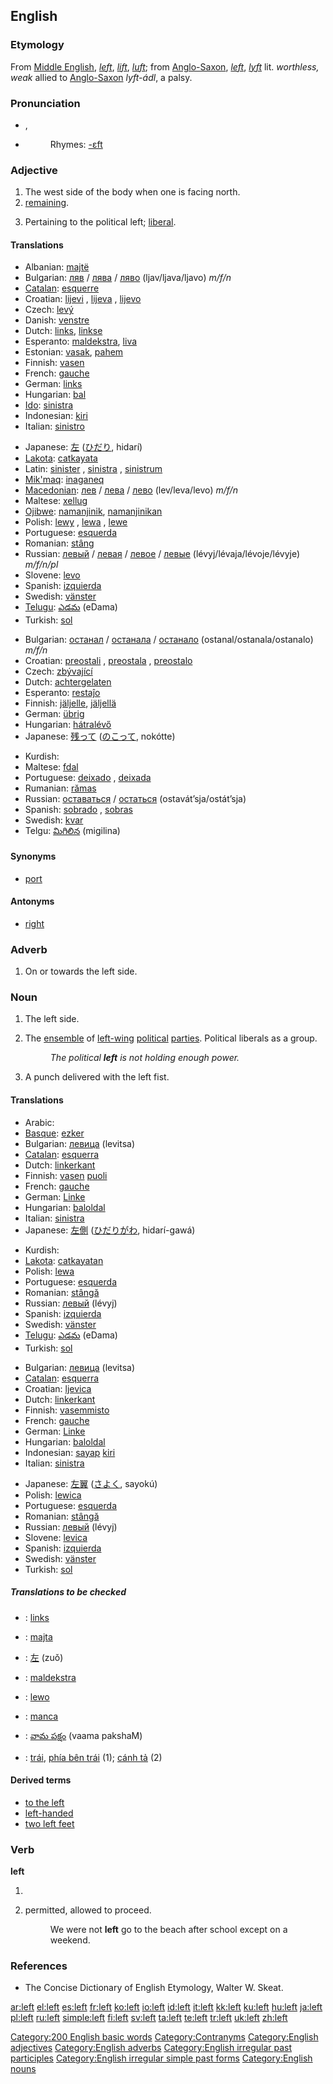 {{wikipedia|dab=Left}}
==English==

{{rank|ever|saw|things|158|left|part|off|took}}

===Etymology===
From [[Middle English]], ''[[left]]'', ''[[lift]]'', ''[[luft]]''; from [[Anglo-Saxon]], ''[[left]]'', ''[[lyft]]'' lit. ''worthless, weak'' allied to [[Anglo-Saxon]] ''lyft-ádl'', a palsy.

===Pronunciation===
* {{IPA|/lɛft/}}, {{SAMPA|/lEft/}}
* {{audio|en-us-left.ogg|Audio (US)}}
*: Rhymes: [[Rhymes:English:-ɛft|-ɛft]]

===Adjective===
{{en-adj|more left|leftmost}}

# The west side of the body when one is facing north.
# [[remaining]].
# {{politics}} Pertaining to the political left; [[liberal]].

====Translations====
{{trans-top|direction}}
* Albanian: [[majtë]]
* Bulgarian: [[ляв]] / [[лява]] / [[ляво]] (ljav/ljava/ljavo) ''m/f/n''
* [[Catalan]]: [[esquerre]]
* Croatian: [[lijevi]] {{m}}, [[lijeva]] {{f}}, [[lijevo]] {{n}}
* Czech: [[levý]] {{m}}
* Danish: [[venstre]]
* Dutch: [[links]], [[linkse]]
* Esperanto: [[maldekstra]], [[liva]]
* Estonian: [[vasak]], [[pahem]]
* Finnish: [[vasen]]
* French: [[gauche]]
* German: [[link#German|links]]
* Hungarian: [[bal]]
* [[Ido]]: [[sinistra]]
* Indonesian: [[kiri]]
* Italian: [[sinistro]]
{{trans-mid}}
* Japanese: [[左]] ([[ひだり]], hidarí)
* [[Lakota]]: [[catkayata]]
* Latin: [[sinister]] {{m}}, [[sinistra]] {{f}}, [[sinistrum]] {{n}}
* [[Mik'maq]]: [[inaganeq]]
* [[Macedonian]]: [[лев]] / [[лева]] / [[лево]] (lev/leva/levo) ''m/f/n''
* Maltese: [[xellug]] {{m}}
* [[Ojibwe]]: [[namanjinik]], [[namanjinikan]] {{p}}
* Polish: [[lewy]] {{m}}, [[lewa]] {{f}}, [[lewe]] {{n}}
* Portuguese: [[esquerda]]
* Romanian: [[stâng]]
* Russian: [[левый]] / [[левая]] / [[левое]] / [[левые]] (lévyj/lévaja/lévoje/lévyje) ''m/f/n/pl''
* Slovene: [[levo]]
* Spanish: [[izquierda]]
* Swedish: [[vänster]]
* [[Telugu]]: [[ఎడమ]] (eDama)
* Turkish: [[sol]]
{{trans-bottom}}

{{trans-top|remaining}}
* Bulgarian: [[останал]] / [[останала]] / [[останало]] (ostanal/ostanala/ostanalo) ''m/f/n''
* Croatian: [[preostali]] {{m}}, [[preostala]] {{f}}, [[preostalo]] {{n}}
* Czech: [[zbývající]] {{m}}
* Dutch: [[achtergelaten]]
* Esperanto: [[restaĵo]]
* Finnish: [[jäljelle]], [[jäljellä]]
* German: [[übrig]]
* Hungarian: [[hátralévő]]
* Japanese: [[残って]] ([[のこって]], nokótte)
{{trans-mid}}
* Kurdish: {{KUchar|[[ماوه‌]]}}
* Maltese: [[fdal]]
* Portuguese: [[deixado]] {{m}}, [[deixada]] {{f}}
* Rumanian: [[rămas]]
* Russian: [[оставаться]] / [[остаться]] (ostavát’sja/ostát’sja)
* Spanish: [[sobrado]] {{m}}, [[sobras]] {{f}}
* Swedish: [[kvar]]
* Telgu: [[మిగిలిన]] (migilina)
{{trans-bottom}}

====Synonyms====
* [[port]]

====Antonyms====
* [[right]]

===Adverb===
{{en-adv|-}}

# On or towards the left side.

===Noun===
{{en-noun}}

# The left side.
# {{politics}} The [[ensemble]] of [[left-wing]] [[political]] [[party|parties]]. Political liberals as a group.
#: ''The political '''left''' is not holding enough power.''
# {{boxing}} A punch delivered with the left fist.

====Translations====
{{trans-top|The left side (1)}}
* Arabic: {{ARchar|[[یسار]]}}
* [[Basque]]: [[ezker]]
* Bulgarian: [[левица]] (levitsa)
* [[Catalan]]: [[esquerra]] {{f}}
* Dutch: [[linkerkant]] {{m}}
* Finnish: [[vasen]] [[puoli]]
* French: [[gauche]] {{f}}
* German: [[Linke]] {{f}}
* Hungarian: [[bal]][[oldal]]
* Italian: [[sinistra]] {{f}}
* Japanese: [[左側]] ([[ひだりがわ]], hidarí-gawá)
{{trans-mid}}
* Kurdish: {{KUchar|[[چه‌پ]]}}
* [[Lakota]]: [[catkayatan]]
* Polish: [[lewa]] {{f}}
* Portuguese: [[esquerda]] {{f}}
* Romanian: [[stângă]] {{f}}
* Russian: [[левый]] (lévyj)
* Spanish: [[izquierda]] {{f}}
* Swedish: [[vänster]] {{c}}
* [[Telugu]]: [[ఎడమ]] (eDama)
* Turkish: [[sol]]
{{trans-bottom}}

{{trans-top|The ensemble of left-wing political parties}}
* Bulgarian: [[левица]] (levitsa)
* [[Catalan]]: [[esquerra]] {{f}}
* Croatian: [[ljevica]] {{f}}
* Dutch: [[linkerkant]] {{m}}
* Finnish: [[vasemmisto]]
* French: [[gauche]] {{f}}
* German: [[Linke]] {{f}}
* Hungarian: [[bal]][[oldal]]
* Indonesian: [[sayap]] [[kiri]]
* Italian: [[sinistra]] {{f}}
{{trans-mid}}
* Japanese: [[左翼]] ([[さよく]], sayokú)
* Polish: [[lewica]] {{f}}
* Portuguese: [[esquerda]] {{f}}
* Romanian: [[stângă]] {{f}}
* Russian: [[левый]] (lévyj)
* Slovene: [[levica]]
* Spanish: [[izquierda]] {{f}}
* Swedish: [[vänster]] {{c}}
* Turkish: [[sol]]
{{trans-bottom}}

=====Translations to be checked=====
{{checktrans}}
* {{ttbc|Afrikaans}}: [[links]]
* {{ttbc|Albanian}}: [[majta]] {{f}}
* {{ttbc|Chinese}}: [[左]] (zuǒ)
* {{ttbc|Esperanto}}: [[maldekstra]]
* {{ttbc|Polish}}: [[lewo]] {{n}}
* {{ttbc|Sardinian}}: [[manca]] {{f}}
* {{ttbc|Telugu}}: [[వామ పక్షం]] (vaama pakshaM)
* {{ttbc|Vietnamese}}: [[trái]], [[phía bên trái]] (1); [[cánh tả]] (2)
====Derived terms====
* [[to the left]]
* [[left-handed]]
* [[two left feet]]

===Verb===
'''left'''

# {{past of|[[leave]]}}
#{{Ireland}} {{colloquial}} permitted, allowed to proceed.
#: We were not '''left''' go to the beach after school except on a weekend.

===References===
* The Concise Dictionary of English Etymology, Walter W. Skeat.

[[Category:200 English basic words]]
[[Category:Contranyms]]
[[Category:English adjectives]]
[[Category:English adverbs]]
[[Category:English irregular past participles]]
[[Category:English irregular simple past forms]]
[[Category:English nouns]]

[[ar:left]]
[[el:left]]
[[es:left]]
[[fr:left]]
[[ko:left]]
[[io:left]]
[[id:left]]
[[it:left]]
[[kk:left]]
[[ku:left]]
[[hu:left]]
[[ja:left]]
[[pl:left]]
[[ru:left]]
[[simple:left]]
[[fi:left]]
[[sv:left]]
[[ta:left]]
[[te:left]]
[[tr:left]]
[[uk:left]]
[[zh:left]]